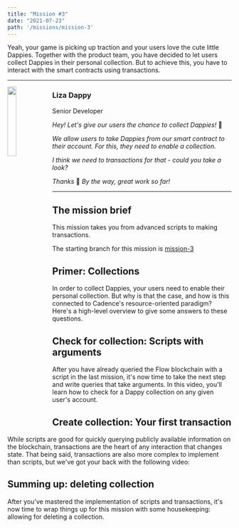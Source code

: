 ```yaml
---
title: "Mission #3"
date: "2021-07-23"
path: '/missions/mission-3'
---
```



Yeah, your game is picking up traction and your users love the cute little Dappies. Together with the product team, you have decided to let users collect Dappies in their personal collection. But to achieve this, you have to interact with the smart contracts using transactions.

---

<img src="https://d1mtab9ltfdpua.cloudfront.net/images/Dappy4.png" width="20%" style="float: left;" />

### Liza Dappy

Senior Developer

*Hey! Let's give our users the chance to collect Dappies!* 🎁

*We allow users to take Dappies from our smart contract to their account. For this, they need to enable a collection.*

*I think we need to transactions for that - could you take a look?*

*Thanks* 🙏 *By the way, great work so far!*

--- 

## The mission brief

This mission takes you from advanced scripts to making transactions.

The starting branch for this mission is [mission-3](https://github.com/bebner/crypto-dappy/tree/mission-3)

## Primer: Collections

In order to collect Dappies, your users need to enable their personal collection. But why is that the case, and how is this connected to Cadence's resource-oriented paradigm? Here's a high-level overview to give some answers to these questions.

<YoutubeEmbed embedId="jUa6lvC9Cqw"/>

## Check for collection: Scripts with arguments

After you have already queried the Flow blockchain with a script in the last mission, it's now time to take the next step and write queries that take arguments. In this video, you'll learn how to check for a Dappy collection on any given user's account.

<YoutubeEmbed embedId="AJrMzfuzQYc"/>

## Create collection: Your first transaction

While scripts are good for quickly querying publicly available information on the blockchain, transactions are the heart of any interaction that changes state. That being said, transactions are also more complex to implement than scripts, but we've got your back with the following video:

<YoutubeEmbed embedId="85IbWrq7-Wg"/>

## Summing up: deleting collection

After you've mastered the implementation of scripts and transactions, it's now time to wrap things up for this mission with some housekeeping: allowing for deleting a collection.

<YoutubeEmbed embedId="49GpmHY6Vgs"/>
